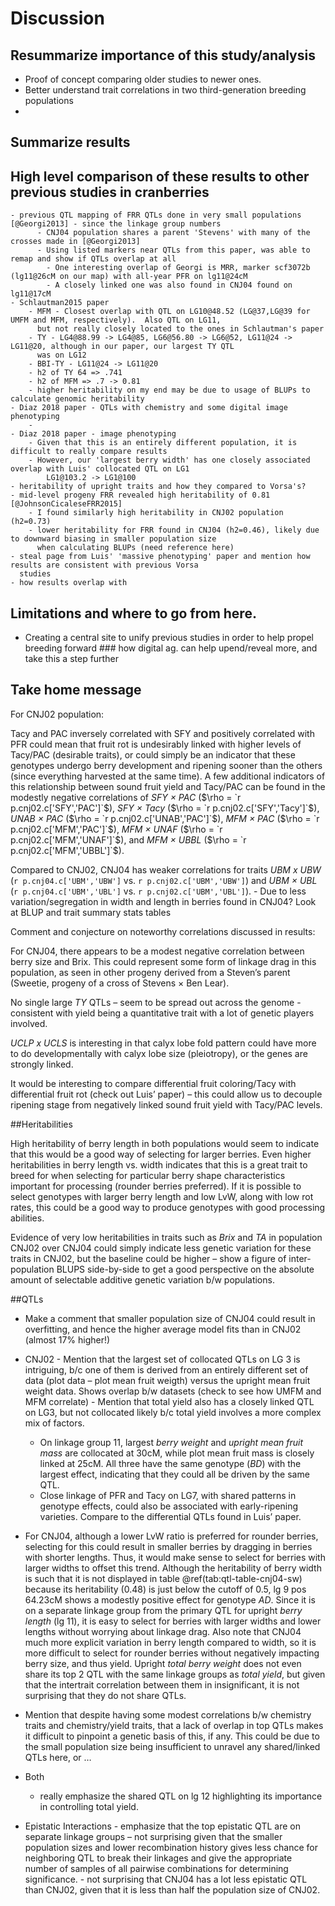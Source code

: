 # Discussion {#discuss}

## Resummarize importance of this study/analysis
 
 - Proof of concept comparing older studies to newer ones.
 - Better understand trait correlations in two third-generation breeding populations
 - 


## Summarize results

## High level comparison of these results to other previous studies in cranberries
    - previous QTL mapping of FRR QTLs done in very small populations [@Georgi2013] - since the linkage group numbers
          - CNJ04 population shares a parent 'Stevens' with many of the crosses made in [@Georgi2013]
          - Using listed markers near QTLs from this paper, was able to remap and show if QTLs overlap at all
            - One interesting overlap of Georgi is MRR, marker scf3072b (lg11@26cM on our map) with all-year PFR on lg11@24cM
            - A closely linked one was also found in CNJ04 found on lg11@17cM
    - Schlautman2015 paper
        - MFM - Closest overlap with QTL on LG10@48.52 (LG@37,LG@39 for UMFM and MFM, respectively).  Also QTL on LG11,
          but not really closely located to the ones in Schlautman's paper
        - TY - LG4@88.99 -> LG4@85, LG6@56.80 -> LG6@52, LG11@24 -> LG11@20, although in our paper, our largest TY QTL
          was on LG12
        - BBI-TY - LG11@24 -> LG11@20
        - h2 of TY 64 => .741
        - h2 of MFM => .7 -> 0.81
        - higher heritability on my end may be due to usage of BLUPs to calculate genomic heritability
    - Diaz 2018 paper - QTLs with chemistry and some digital image phenotyping
        - 
    - Diaz 2018 paper - image phenotyping
        - Given that this is an entirely different population, it is difficult to really compare results
        - However, our 'largest berry width' has one closely associated overlap with Luis' collocated QTL on LG1
            LG1@103.2 -> LG1@100
    - heritability of upright traits and how they compared to Vorsa's?
    - mid-level progeny FRR revealed high heritability of 0.81 [@JohnsonCicaleseFRR2015]
        - I found similarly high heritability in CNJ02 population (h2=0.73)
        - lower heritability for FRR found in CNJ04 (h2=0.46), likely due to downward biasing in smaller population size
          when calculating BLUPs (need reference here)
    - steal page from Luis' 'massive phenotyping' paper and mention how results are consistent with previous Vorsa
      studies
    - how results overlap with 

## Limitations and where to go from here.

- Creating a central site to unify previous studies in order to help propel breeding forward
### how digital ag. can help upend/reveal more, and take this a step further


## Take home message


For CNJ02 population:

Tacy and PAC inversely correlated with SFY and positively correlated with PFR could mean that fruit rot is undesirably 
linked with higher levels of Tacy/PAC (desirable traits), or could simply be an indicator that these genotypes undergo 
berry development and ripening sooner than the others (since everything harvested at the same time).  A few additional
indicators of this relationship between sound fruit yield and Tacy/PAC can be found in the modestly negative
correlations of *SFY × PAC* ($\rho =  `r p.cnj02.c['SFY','PAC']`$), *SFY × Tacy* ($\rho =  `r p.cnj02.c['SFY','Tacy']`$), 
*UNAB × PAC* ($\rho =  `r p.cnj02.c['UNAB','PAC']`$), *MFM × PAC* ($\rho =  `r p.cnj02.c['MFM','PAC']`$), 
*MFM × UNAF* ($\rho =  `r p.cnj02.c['MFM','UNAF']`$), and *MFM × UBBL* ($\rho =  `r p.cnj02.c['MFM','UBBL']`$).

Compared to CNJ02, CNJ04 has  weaker correlations for traits
*UBM x UBW* (`r p.cnj04.c['UBM','UBW']` vs. `r p.cnj02.c['UBM','UBW']`) and *UBM × UBL* (`r p.cnj04.c['UBM','UBL']` vs. `r p.cnj02.c['UBM','UBL']`). - Due to less variation/segregation in width and length 
in berries found in CNJ04?  Look at BLUP and trait summary stats tables

Comment and conjecture on noteworthy correlations discussed in results:

For CNJ04, there appears to be a modest negative correlation between berry size and Brix.  This could represent some
form of linkage drag in this population, as seen in other progeny derived from a Steven's parent (Sweetie, progeny of a
cross of Stevens × Ben Lear).

No single large *TY* QTLs --  seem to be spread out across the genome - consistent with yield being a quantitative trait
with a lot of genetic players involved.


*UCLP x UCLS* is interesting in that calyx lobe fold pattern could have more to do developmentally with calyx lobe size
(pleiotropy), or the genes are strongly linked.

It would be interesting to compare differential fruit coloring/Tacy with differential fruit rot (check out Luis' paper)
-- this could allow us to decouple ripening stage from negatively linked sound fruit yield with Tacy/PAC levels.

##Heritabilities

High heritability of berry length in both populations would seem to indicate that this would be a good way of selecting
for larger berries.  Even higher heritabilities in berry length vs. width indicates that this is a great trait to breed
for when selecting for particular berry shape characteristics important for processing (rounder berries preferred).  If
it is possible to select genotypes with larger berry length and low LvW, along with low rot rates, this could be a good
way to produce genotypes with good processing abilities.

Evidence of very low heritabilities in traits such as *Brix* and *TA* in population CNJ02 over CNJ04 could simply
indicate less genetic variation for these traits in CNJ02, but the baseline could be higher -- show a figure of 
inter-population BLUPS side-by-side to get a good perspective on the absolute amount of selectable additive genetic variation 
b/w populations.

##QTLs

- Make a comment that smaller population size of CNJ04 could result in overfitting, and hence the higher average model
  fits than in CNJ02 (almost 17% higher!)
- CNJ02 - Mention that the largest set of collocated QTLs on LG 3 is intriguing, b/c one of them is derived from an entirely different set of data (plot data -- plot mean fruit weigth) versus the upright mean fruit weight data.  Shows overlap b/w datasets (check to see how UMFM and MFM correlate) - Mention that total yield also has a closely linked QTL on LG3, but not collocated likely b/c total yield involves a more complex mix of factors.
    - On linkage group 11, largest *berry weight* and *upright mean fruit mass* are collocated at 30cM, while plot mean fruit mass is closely
linked at 25cM. All three have the same genotype (*BD*) with the largest effect, indicating that they could all be
driven by the same QTL. 
    - Close linkage of PFR and Tacy on LG7, with shared patterns in genotype effects, could also be associated with
      early-ripening varieties.  Compare to the differential QTLs found in Luis' paper.

- For CNJ04, although a lower LvW ratio is preferred for rounder berries, selecting for this could result in smaller
  berries by dragging in berries with shorter lengths.  Thus, it would make sense to select for berries with larger
  widths to offset this trend.  Although the heritability of berry width is such that it is not displayed in table
  \@ref(tab:qtl-table-cnj04-sw) because its heritability (0.48) is just below the cutoff of 0.5, lg 9 pos 64.23cM shows
  a modestly positive effect for genotype *AD*.  Since it is on a separate linkage group from the primary QTL for upright *berry
  length* (lg 11), it is easy to select for berries with larger widths and lower lengths without worrying about linkage
  drag.  Also note that CNJ04 much more explicit variation in berry length compared to width, so it is more difficult
  to select for rounder berries without negatively impacting berry size, and thus yield.  Upright *total berry
weight* does not even share its top 2 QTL with the same linkage groups as *total yield*, but given that the intertrait
correlation between them in insignificant, it is not surprising that they do not share QTLs.
- Mention that despite having some modest correlations b/w chemistry traits and chemistry/yield traits, that a lack of
  overlap in top QTLs makes it difficult to pinpoint a genetic basis of this, if any.  This could be due to the small
  population size being insufficient to unravel any shared/linked QTLs here, or ...

- Both
  - really emphasize the shared QTL on lg 12 highlighting its importance in controlling total yield.

- Epistatic Interactions
      - emphasize that the top epistatic QTL are on separate linkage groups -- not surprising given that the smaller
        population sizes and lower recombination history gives less chance for neighboring QTL to break their linkages
        and give the appropriate number of samples of all pairwise combinations for determining significance.
      - not surprising that CNJ04 has a lot less epistatic QTL than CNJ02, given that it is less than half the
        population size of CNJ02.
